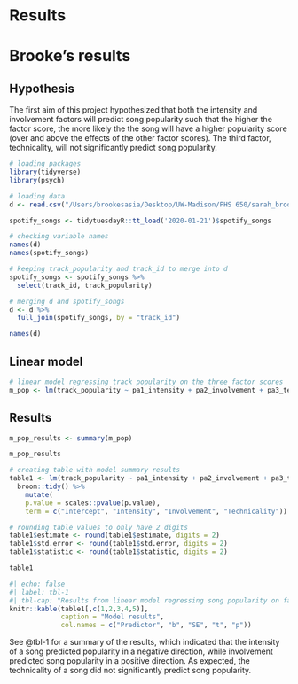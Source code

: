 # Results

# Brooke's results

## Hypothesis

The first aim of this project hypothesized that both the intensity and involvement factors will predict song popularity such that the higher the factor score, the more likely the the song will have a higher popularity score (over and above the effects of the other factor scores). The third factor, technicality, will not significantly predict song popularity. 

```r
# loading packages
library(tidyverse)
library(psych)

# loading data
d <- read.csv("/Users/brookesasia/Desktop/UW-Madison/PHS 650/sarah_brooke_final_paper/Homework3_variables.csv")

spotify_songs <- tidytuesdayR::tt_load('2020-01-21')$spotify_songs

# checking variable names
names(d)
names(spotify_songs)

# keeping track_popularity and track_id to merge into d
spotify_songs <- spotify_songs %>%
  select(track_id, track_popularity)

# merging d and spotify_songs
d <- d %>%
  full_join(spotify_songs, by = "track_id")

names(d)
```

## Linear model

```r
# linear model regressing track popularity on the three factor scores
m_pop <- lm(track_popularity ~ pa1_intensity + pa2_involvement + pa3_technicality, data = d)
```

## Results

```r
m_pop_results <- summary(m_pop)

m_pop_results
```

```r
# creating table with model summary results
table1 <- lm(track_popularity ~ pa1_intensity + pa2_involvement + pa3_technicality, data = d) %>%
  broom::tidy() %>%
    mutate(
    p.value = scales::pvalue(p.value),
    term = c("Intercept", "Intensity", "Involvement", "Technicality"))

# rounding table values to only have 2 digits
table1$estimate <- round(table1$estimate, digits = 2)
table1$std.error <- round(table1$std.error, digits = 2)
table1$statistic <- round(table1$statistic, digits = 2)

table1
```

```r
#| echo: false
#| label: tbl-1
#| tbl-cap: "Results from linear model regressing song popularity on factor scores"
knitr::kable(table1[,c(1,2,3,4,5)],
             caption = "Model results",
             col.names = c("Predictor", "b", "SE", "t", "p"))
```

See @tbl-1 for a summary of the results, which indicated that the intensity of a song predicted popularity in a negative direction, while involvement predicted song popularity in a positive direction. As expected, the technicality of a song did not significantly predict song popularity.
